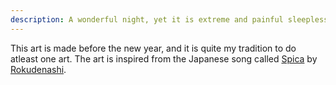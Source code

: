 ```yaml
---
description: A wonderful night, yet it is extreme and painful sleepless night just to see its beauty.
---
```


This art is made before the new year, and it is quite my tradition to do atleast one art.
The art is inspired from the Japanese song called 
[Spica](https://www.youtube.com/watch?v=Ol1o3dgPIbI) by 
[Rokudenashi](https://www.youtube.com/channel/UCRlRgAguUGfWD4EDfBUls4w).